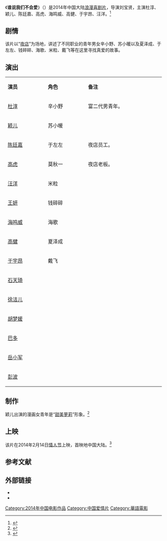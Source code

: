 {{电影信息框
| 片名     = 《谁说我们不会爱》
| 电影原名 = ''{{lang|en|Unexpected Love}}''
| 图像     = 谁说我们不会爱.jpg
| 图像说明 = 海报
| 导演     = [[刘宝贤|刘宝贤]]
| 监制     = 
| 制片     = 李菲、芦涛
| 编剧     = 许莎朗、叶佳、未奇、樊菁、麦田
| 原著     = 
| 主演     = 杜淳<br>颖儿<br>陈廷嘉<br>高虎<br>海鸣威<br>高健<br>于宇昂<br>汪洋
| 配乐     = 
| 摄影     = 黄家辉
| 剪辑     = 
| 制片商   = 深圳市世纪领军影业投资有限公司
| 发行商   = 
| 上映日期 = {{Film date|2014|2|14|中国大陆}}
| 片长     = 90分钟
| 产地     = {{CHNML}}
| 语言     = [[現代標準漢語|普通话]]
| 预算     = 
| 票房     = 
| 前集     = 
| 续集     = 
}}
《'''谁说我们不会爱'''》（{{lang-en|''Unexpected Love''}}）是2014年中国大陆[[喜剧片|浪漫喜剧片]]，导演刘宝贤，主演杜淳、颖儿、陈廷嘉、高虎、海鸣威、高健、于宇昂、汪洋。<ref>{{cite web |url=http://ent.163.com/13/0625/07/926TVUK1000300B1.html?f=jsearch |title=《谁说我们不会爱》上海露真容 杜淳颖儿主演 |accessdate=2014-04-20 |date=2013-06-25 |work=网易 |archive-date=2014-04-21 |archive-url=https://web.archive.org/web/20140421081926/http://ent.163.com/13/0625/07/926TVUK1000300B1.html?f=jsearch |dead-url=no }}</ref>

==剧情==
该片以“[[夜店|夜店]]”为场地，讲述了不同职业的青年男女辛小野、苏小暖以及夏泽成、于左左、钱碎碎、海歌、米粒、戴飞等在这里寻找真爱的故事。

== 演出 ==
{|class="wikitable " width="20%"
|- style="background:cornflowerblue; color:white" align=center
|style="width:5%"|'''演员'''||style="width:5%"|'''角色'''||style="width:10%"|'''备注'''
|-
| [[杜淳|杜淳]] || 辛小野 || 富二代男青年。
|-
| [[颖儿|颖儿]] || 苏小暖 ||   
|- 
| [[陈廷嘉|陈廷嘉]] || 于左左 ||   夜店员工。
|- 
| [[高虎|高虎]] || 莫秋一 || 夜店老板。
|-
| [[汪洋_(演员)|汪洋]] || 米粒 ||   
|-
| [[王妍|王妍]] || 钱碎碎 ||   
|- 
| [[海鸣威|海鸣威]] || 海歌 ||   
|-
| [[高健|高健]] || 夏泽成 ||   
|-
| [[于宇昂|于宇昂]] || 戴飞 ||   
|-
| [[石天琦|石天琦]] ||  ||   
|-
| [[徐洁儿|徐洁儿]] ||  ||   
|-
| [[胡梦媛|胡梦媛]] ||  ||   
|- 
| [[巴多|巴多]] ||  ||   
|-
| [[岳小军|岳小军]] ||  ||   
|-
| [[彭波_(演员)|彭波]] ||  ||   
|}

==制作==
颖儿出演的漫画女青年是“[[萝莉|甜美萝莉]]”形象。<ref>{{cite web |url=http://ent.ifeng.com/zz/detail_2014_01/22/33235073_0.shtml |title=《谁会爱》延续甜美形象 颖儿坦陈寻新突破 |accessdate=2014-04-20 |date=2014-01-22 |work=凤凰网 |archive-date=2014-04-21 |archive-url=https://web.archive.org/web/20140421082637/http://ent.ifeng.com/zz/detail_2014_01/22/33235073_0.shtml |dead-url=no }}</ref>

==上映==
该片在2014年2月14日[[情人节|情人节]]上映，首映地中国大陆。<ref>{{cite web |url=http://ent.163.com/14/0117/11/9IPPG94400032DGD.html |title=《谁说我们不会爱》情人节上映 李菲跨界担纲制片 |accessdate=2014-04-20 |date=2014-01-17 |work=网易 |archive-date=2014-04-21 |archive-url=https://web.archive.org/web/20140421064742/http://ent.163.com/14/0117/11/9IPPG94400032DGD.html |dead-url=no }}</ref>

==参考文献==
{{reflist}}

== 外部链接==
* {{douban}}
* {{Mtime|175625}}

{{DEFAULTSORT:S谁}}
[[Category:2014年中国电影作品|Category:2014年中国电影作品]]
[[Category:中国爱情片|Category:中国爱情片]]
[[Category:華語電影|Category:華語電影]]